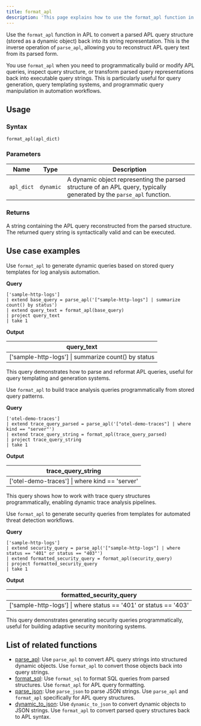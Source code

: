 ```yaml
---
title: format_apl
description: 'This page explains how to use the format_apl function in APL.'
---
```


Use the `format_apl` function in APL to convert a parsed APL query structure (stored as a dynamic object) back into its string representation. This is the inverse operation of `parse_apl`, allowing you to reconstruct APL query text from its parsed form.

You use `format_apl` when you need to programmatically build or modify APL queries, inspect query structure, or transform parsed query representations back into executable query strings. This is particularly useful for query generation, query templating systems, and programmatic query manipulation in automation workflows.

## Usage

### Syntax

```kusto
format_apl(apl_dict)
```

### Parameters

| Name | Type | Description |
| ---- | ---- | ----------- |
| `apl_dict` | `dynamic` | A dynamic object representing the parsed structure of an APL query, typically generated by the `parse_apl` function. |

### Returns

A string containing the APL query reconstructed from the parsed structure. The returned query string is syntactically valid and can be executed.

## Use case examples

<Tabs>
<Tab title="Log analysis">

Use `format_apl` to generate dynamic queries based on stored query templates for log analysis automation.

**Query**

```kusto
['sample-http-logs']
| extend base_query = parse_apl('["sample-http-logs"] | summarize count() by status')
| extend query_text = format_apl(base_query)
| project query_text
| take 1
```

**Output**

| query_text                                               |
| -------------------------------------------------------- |
| ['sample-http-logs'] \| summarize count() by status      |

This query demonstrates how to parse and reformat APL queries, useful for query templating and generation systems.

</Tab>
<Tab title="OpenTelemetry traces">

Use `format_apl` to build trace analysis queries programmatically from stored query patterns.

**Query**

```kusto
['otel-demo-traces']
| extend trace_query_parsed = parse_apl('["otel-demo-traces"] | where kind == "server"')
| extend trace_query_string = format_apl(trace_query_parsed)
| project trace_query_string
| take 1
```

**Output**

| trace_query_string                                      |
| ------------------------------------------------------- |
| ['otel-demo-traces'] \| where kind == 'server'          |

This query shows how to work with trace query structures programmatically, enabling dynamic trace analysis pipelines.

</Tab>
<Tab title="Security logs">

Use `format_apl` to generate security queries from templates for automated threat detection workflows.

**Query**

```kusto
['sample-http-logs']
| extend security_query = parse_apl('["sample-http-logs"] | where status == "401" or status == "403"')
| extend formatted_security_query = format_apl(security_query)
| project formatted_security_query
| take 1
```

**Output**

| formatted_security_query                                                 |
| ------------------------------------------------------------------------ |
| ['sample-http-logs'] \| where status == '401' or status == '403'         |

This query demonstrates generating security queries programmatically, useful for building adaptive security monitoring systems.

</Tab>
</Tabs>

## List of related functions

- [parse_apl](/apl/scalar-functions/sql-functions/parse-apl): Use `parse_apl` to convert APL query strings into structured dynamic objects. Use `format_apl` to convert those objects back into query strings.
- [format_sql](/apl/scalar-functions/sql-functions#format-sql): Use `format_sql` to format SQL queries from parsed structures. Use `format_apl` for APL query formatting.
- [parse_json](/apl/scalar-functions/string-functions#parse-json): Use `parse_json` to parse JSON strings. Use `parse_apl` and `format_apl` specifically for APL query structures.
- [dynamic_to_json](/apl/scalar-functions/conversion-functions#dynamic-to-json): Use `dynamic_to_json` to convert dynamic objects to JSON strings. Use `format_apl` to convert parsed query structures back to APL syntax.

